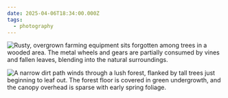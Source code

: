 ```yaml
---
date: 2025-04-06T18:34:00.000Z
tags:
  - photography
---
```

![Rusty, overgrown farming equipment sits forgotten among trees in a wooded area. The metal wheels and gears are partially consumed by vines and fallen leaves, blending into the natural surroundings.](/assets/photos/20250406-IMG_3231.jpg)

![A narrow dirt path winds through a lush forest, flanked by tall trees just beginning to leaf out. The forest floor is covered in green undergrowth, and the canopy overhead is sparse with early spring foliage.](/assets/photos/20250406-IMG_3259.jpg)